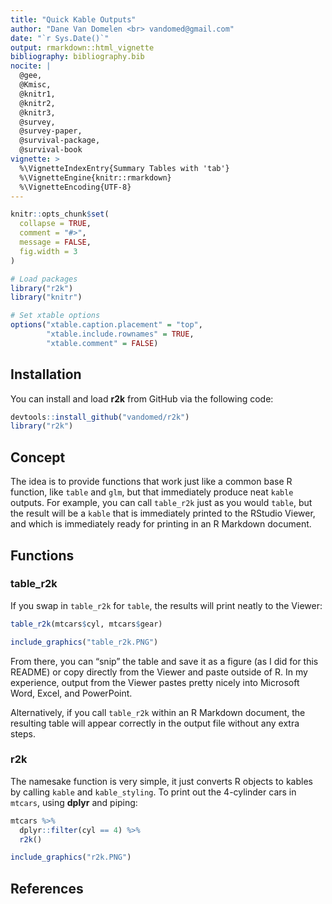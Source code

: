 ```yaml
---
title: "Quick Kable Outputs"
author: "Dane Van Domelen <br> vandomed@gmail.com"
date: "`r Sys.Date()`"
output: rmarkdown::html_vignette
bibliography: bibliography.bib
nocite: | 
  @gee, 
  @Kmisc, 
  @knitr1,
  @knitr2,
  @knitr3,
  @survey, 
  @survey-paper, 
  @survival-package, 
  @survival-book
vignette: >
  %\VignetteIndexEntry{Summary Tables with 'tab'}
  %\VignetteEngine{knitr::rmarkdown}
  %\VignetteEncoding{UTF-8}
---
```


```r
knitr::opts_chunk$set(
  collapse = TRUE,
  comment = "#>", 
  message = FALSE, 
  fig.width = 3
)

# Load packages
library("r2k")
library("knitr")

# Set xtable options
options("xtable.caption.placement" = "top", 
        "xtable.include.rownames" = TRUE, 
        "xtable.comment" = FALSE)
```


## Installation

You can install and load **r2k** from GitHub via the following code:

```r
devtools::install_github("vandomed/r2k")
library("r2k")
```


## Concept

The idea is to provide functions that work just like a common base R function, like `table` and `glm`, but that immediately produce neat `kable` outputs. For example, you can call `table_r2k` just as you would `table`, but the result will be a `kable` that is immediately printed to the RStudio Viewer, and which is immediately ready for printing in an R Markdown document.


## Functions

### table_r2k

If you swap in `table_r2k` for `table`, the results will print neatly to the Viewer:

```r
table_r2k(mtcars$cyl, mtcars$gear)
```

```r
include_graphics("table_r2k.PNG")
```

From there, you can "snip" the table and save it as a figure (as I did for this README) or copy directly from the Viewer and paste outside of R. In my experience, output from the Viewer pastes pretty nicely into Microsoft Word, Excel, and PowerPoint. 

Alternatively, if you call `table_r2k` within an R Markdown document, the resulting table will appear correctly in the output file without any extra steps.


### r2k

The namesake function is very simple, it just converts R objects to kables by calling `kable` and `kable_styling`. To print out the 4-cylinder cars in `mtcars`, using **dplyr** and piping:

```r
mtcars %>%
  dplyr::filter(cyl == 4) %>%
  r2k()
```

```r
include_graphics("r2k.PNG")
```


## References
